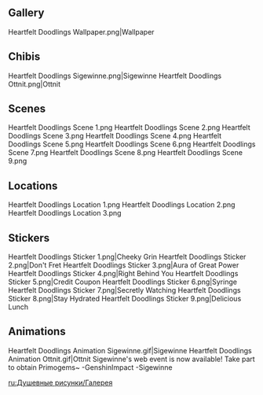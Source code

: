 {{Event Tabs}}
==Gallery==
<gallery>
Heartfelt Doodlings Wallpaper.png|Wallpaper
</gallery>

==Chibis==
<gallery>
Heartfelt Doodlings Sigewinne.png|Sigewinne
Heartfelt Doodlings Ottnit.png|Ottnit
</gallery>

==Scenes==
<gallery>
Heartfelt Doodlings Scene 1.png
Heartfelt Doodlings Scene 2.png
Heartfelt Doodlings Scene 3.png
Heartfelt Doodlings Scene 4.png
Heartfelt Doodlings Scene 5.png
Heartfelt Doodlings Scene 6.png
Heartfelt Doodlings Scene 7.png
Heartfelt Doodlings Scene 8.png
Heartfelt Doodlings Scene 9.png
</gallery>

==Locations==
<gallery>
Heartfelt Doodlings Location 1.png
Heartfelt Doodlings Location 2.png
Heartfelt Doodlings Location 3.png
</gallery>

==Stickers==
<gallery>
Heartfelt Doodlings Sticker 1.png|Cheeky Grin
Heartfelt Doodlings Sticker 2.png|Don't Fret
Heartfelt Doodlings Sticker 3.png|Aura of Great Power
Heartfelt Doodlings Sticker 4.png|Right Behind You
Heartfelt Doodlings Sticker 5.png|Credit Coupon
Heartfelt Doodlings Sticker 6.png|Syringe
Heartfelt Doodlings Sticker 7.png|Secretly Watching
Heartfelt Doodlings Sticker 8.png|Stay Hydrated
Heartfelt Doodlings Sticker 9.png|Delicious Lunch
</gallery>

==Animations==
<gallery>
Heartfelt Doodlings Animation Sigewinne.gif|Sigewinne
Heartfelt Doodlings Animation Ottnit.gif|Ottnit
Sigewinne's web event is now available! Take part to obtain Primogems~ -GenshinImpact -Sigewinne
</gallery>

[[ru:Душевные рисунки/Галерея]]